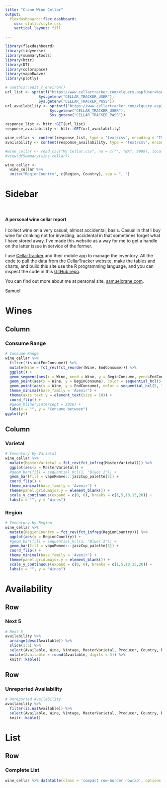 ```yaml
---
title: "Crane Wine Cellar"
output: 
  flexdashboard::flex_dashboard:
    css: static/style.css
    vertical_layout: fill

---
```


<!--html_preserve-->
<style>
@import url('https://fonts.googleapis.com/css?family=Caveat|Source+Sans+Pro&display=swap');
</style>
<!--/html_preserve-->

```r
library(flexdashboard)
library(tidyverse)
library(summarytools)
library(httr)
library(DT)
library(colorspace)
library(vapoRwave)
library(plotly)
```

```r
# usethis::edit_r_environ()
url_list <- sprintf("https://www.cellartracker.com/xlquery.asp?User=%s&Password=%s&Format=csv&Table=List", 
               Sys.getenv("CELLAR_TRACKER_USER"), 
               Sys.getenv("CELLAR_TRACKER_PASS"))
url_availability <- sprintf("https://www.cellartracker.com/xlquery.asp?User=%s&Password=%s&Format=csv&Table=Availability", 
                    Sys.getenv("CELLAR_TRACKER_USER"), 
                    Sys.getenv("CELLAR_TRACKER_PASS"))

response_list <- httr::GET(url_list)
response_availability <- httr::GET(url_availability)

wine_cellar <- content(response_list, type = "text/csv", encoding = "ISO-8859-1")
availability <- content(response_availability, type = "text/csv", encoding = "ISO-8859-1")

#wine_cellar <- read_csv("My Cellar.csv", na = c("", "NA", 9999), locale = locale(encoding = "ISO-8859-1"))
#view(dfSummary(wine_cellar))

wine_cellar <- 
  wine_cellar %>% 
  unite("RegionCountry", c(Region, Country), sep = ", ")
```

Sidebar {.sidebar}
=======================================================================

<br />

#### A personal wine cellar report
I collect wine on a very casual, almost accidental, basis. Casual in that I buy wine for drinking not for investing; accidental in that sometimes forget what I have stored away. I've made this website as a way for me to get a handle on the latter issue in service of the former. 

I use [CellarTracker](https://www.cellartracker.com/) and their mobile app to manage the inventory. All the code to pull the data from the CellarTracker website, make the tables and charts, and build this site use the R programming language, and you can inspect the code in this [GitHub repo](https://github.com/samuelcrane/cellr). 

You can find out more about me at personal site, [samuelcrane.com](https://www.samuelcrane.com/).

<div class="signature">Samuel</div>

Wines 
=======================================================================

Column {data-width=600}
-----------------------------------------------------------------------

### Consume Range

```r
# Consume Range
wine_cellar %>% 
  filter(!is.na(EndConsume)) %>% 
  mutate(Wine = fct_rev(fct_reorder(Wine, EndConsume))) %>%
  ggplot() +
  geom_segment(aes(x = Wine, xend = Wine, y = BeginConsume, yend=EndConsume), color = "grey") +
  geom_point(aes(x = Wine, y = BeginConsume), color = sequential_hcl(5, "Blues 2")[3], size = 2 ) +
  geom_point(aes(x = Wine, y = EndConsume), color = sequential_hcl(5, "Blues 2")[1], size = 2 ) +
  theme_minimal(base_family = 'Avenir') +
  theme(axis.text.y = element_text(size = 10)) +
  coord_flip() +
  #geom_hline(yintercept = 2020) +
  labs(x = "", y = "Consume between")
ggplotly()
```

Column {data-width=400}
-----------------------------------------------------------------------
   
### Varietal

```r
# Inventory by Varietal
wine_cellar %>% 
  mutate(MasterVarietal = fct_rev(fct_infreq(MasterVarietal))) %>%
  ggplot(aes(x = MasterVarietal)) +
  #geom_bar(fill = sequential_hcl(1, "Blues 2")) +
  geom_bar(fill = vapoRwave:::jazzCup_palette[3]) +
  coord_flip() +
  theme_minimal(base_family = 'Avenir') +
  theme(panel.grid.major.y = element_blank()) +
  scale_y_continuous(expand = c(0, 0), breaks = c(1,5,10,15,20)) +
  labs(x = "", y = "Wines")
```   
    
### Region

```r
# Inventory by Region
wine_cellar %>% 
  mutate(RegionCountry = fct_rev(fct_infreq(RegionCountry))) %>%
  ggplot(aes(x = RegionCountry)) +
  #geom_bar(fill = sequential_hcl(1, "Blues 2")) +
  geom_bar(fill = vapoRwave:::jazzCup_palette[3]) +
  coord_flip() +
  theme_minimal(base_family = 'Avenir') +
  theme(panel.grid.major.y = element_blank()) +
  scale_y_continuous(expand = c(0, 0), breaks = c(1,5,10,15,20)) +
  labs(x = "", y = "Wines")
```

Availability {data-orientation=rows}
=======================================================================

Row {data-height=200}
-----------------------------------------------------------------------
   
### Next 5

```r
# Next 5
availability %>% 
  arrange(desc(Available)) %>% 
  slice(1:5) %>% 
  select(Available, Wine, Vintage, MasterVarietal, Producer, Country, Region, CScore, ComBegin, ComEnd) %>% 
  mutate(Available = round(Available, digits = 3)) %>% 
  knitr::kable()
```   
    
Row
-----------------------------------------------------------------------

### Unreported Availability

```r
# Unreported Availability
availability %>% 
  filter(is.na(Available)) %>% 
  select(Available, Wine, Vintage, MasterVarietal, Producer, Country, Region, CScore) %>% 
  knitr::kable()
```

List {data-orientation=rows}
=======================================================================

Row {data-height=650}
-----------------------------------------------------------------------

### Complete List

```r
wine_cellar %>% datatable(class = 'compact row-border nowrap', options = list(pageLength = 20))
```
